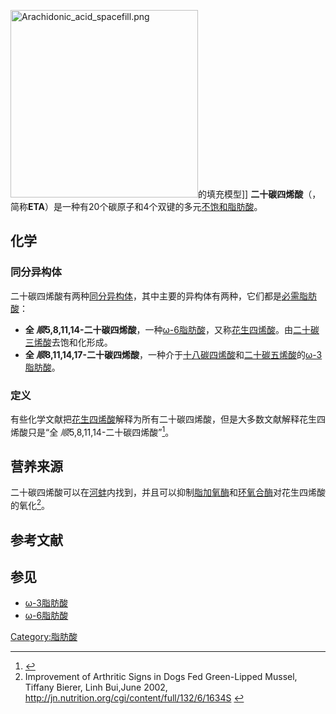 [[File:Arachidonic_acid_spacefill.png|300px]]的填充模型]]
'''二十碳四烯酸'''（{{lang-en|'''Eicosatetraenoic acid'''}}，简称'''ETA'''）是一种有20个碳原子和4个双键的多元[[不饱和脂肪酸|不饱和脂肪酸]]。

==化学==
===同分异构体===
二十碳四烯酸有两种[[同分异构体|同分异构体]]，其中主要的异构体有两种，它们都是[[必需脂肪酸|必需脂肪酸]]： 
* '''全 ''顺''5,8,11,14-二十碳四烯酸'''，一种[[ω-6脂肪酸|ω-6脂肪酸]]，又称[[花生四烯酸|花生四烯酸]]。由[[二十碳三烯酸|二十碳三烯酸]]去饱和化形成。
* '''全 ''顺''8,11,14,17-二十碳四烯酸'''，一种介于[[十八碳四烯酸|十八碳四烯酸]]和[[二十碳五烯酸|二十碳五烯酸]]的[[ω-3脂肪酸|ω-3脂肪酸]]。

===定义===
有些化学文献把[[花生四烯酸|花生四烯酸]]解释为所有二十碳四烯酸，但是大多数文献解释花生四烯酸只是“全 ''顺''5,8,11,14-二十碳四烯酸”<ref>{{Cite web |url = http://www.bodyactive-nation.co.uk/articles/main-articles/supplements/ingredients/arachidonic-acid |title = Arachidonic acid |publisher = BodyActive Nation |language = en |accessdate = 2014-08-18 |archive-url = https://web.archive.org/web/20150428103552/http://www.bodyactive-nation.co.uk/articles/main-articles/supplements/ingredients/arachidonic-acid |archive-date = 2015-04-28 |dead-url = yes }}</ref>。

==营养来源==
二十碳四烯酸可以在[[蛤蜊|河蚌]]内找到，并且可以抑制[[脂加氧酶|脂加氧酶]]和[[环氧合酶|环氧合酶]]对花生四烯酸的氧化<ref>Improvement of Arthritic Signs in Dogs Fed Green-Lipped Mussel, Tiffany Bierer, Linh Bui,June 2002, http://jn.nutrition.org/cgi/content/full/132/6/1634S {{Wayback|url=http://jn.nutrition.org/cgi/content/full/132/6/1634S |date=20090402082851 }}</ref>。

==参考文献==
{{Reflist}}

==参见==
*[[ω-3脂肪酸|ω-3脂肪酸]]
*[[ω-6脂肪酸|ω-6脂肪酸]]

{{脂肪酸}}
[[Category:脂肪酸|Category:脂肪酸]]

{{biochem-stub}}